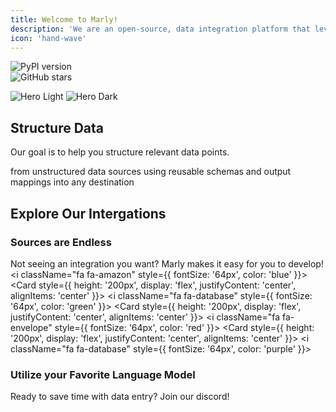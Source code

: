 ```yaml
---
title: Welcome to Marly!
description: 'We are an open-source, data integration platform that leverages language models for the movement of unstructured data. '
icon: 'hand-wave'
---
```


<div style={{ display: 'flex', justifyContent: 'center', gap: '10px' }}>
  <div href="https://badge.fury.io/py/marly">
    <img src="https://badge.fury.io/py/marly.svg" alt="PyPI version" />
  </div>
  <div href="https://github.com/velocitybolt/marly">
    <img src="https://img.shields.io/github/stars/velocitybolt/marly.svg?style=social&label=Star" alt="GitHub stars" />
  </div>
</div>

<img
  className="block dark:hidden"
  src="/images/hero-light.jpg"
  alt="Hero Light"
/>
<img
  className="hidden dark:block"
  src="/images/hero-dark.jpeg"
  alt="Hero Dark"
/>

## Structure Data

Our goal is to help you structure relevant data points.

<CardGroup cols={3}>
  <Card
    title="Extract"
    icon="database"
  >
    from unstructured data sources
  </Card>
  <Card
    title="Transform"
    icon="gear"
  >
    using reusable schemas and output mappings
  </Card>
  <Card
    title="Load"
    icon="upload"
  >
    into any destination
  </Card>
</CardGroup>

## Explore Our Intergations


### Sources are Endless
Not seeing an integration you want? Marly makes it easy for you to develop!
<CardGroup cols={4} height="100">
  <Card logo="amazon">
    <i className="fa fa-amazon" style={{ fontSize: '64px', color: 'blue' }}></i>
  </Card>
  <Card style={{ height: '200px', display: 'flex', justifyContent: 'center', alignItems: 'center' }}>
    <i className="fa fa-database" style={{ fontSize: '64px', color: 'green' }}></i>
  </Card>
  <Card style={{ height: '200px', display: 'flex', justifyContent: 'center', alignItems: 'center' }}>
    <i className="fa fa-envelope" style={{ fontSize: '64px', color: 'red' }}></i>
  </Card>
  <Card style={{ height: '200px', display: 'flex', justifyContent: 'center', alignItems: 'center' }}>
    <i className="fa fa-database" style={{ fontSize: '64px', color: 'purple' }}></i>
  </Card>
</CardGroup>
### Utilize your Favorite Language Model


<Card title="Join Our Community" icon="discord" href="/content/components/card-group">
  Ready to save time with data entry? Join our discord!
</Card>